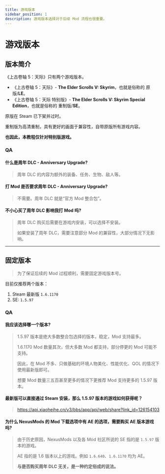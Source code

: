 ```yaml
---
title: 游戏版本
sidebar_position: 1
description: 游戏版本选择对于后续 Mod 流程也很重要。
---
```


# 游戏版本

## 版本简介

《上古卷轴 5：天际》只有两个游戏版本。

- 《上古卷轴 5：天际》- **The Elder Scrolls V: Skyrim**，也就是俗称的 原版/**LE**。
- 《上古卷轴 5：天际 特别版》- **The Elder Scrolls V: Skyrim Special Edition**，也就是俗称的 重制版/**SE**。

原版在 Steam 已下架并过时。

重制版为高清重制，具有更好的画面于兼容性，自带原版所有游戏内容。

**也因此，本教程仅针对特别版游戏。**

### QA

#### 什么是**周年 DLC - Anniversary Upgrade**?

> 周年 DLC 的内容为额外的装备、任务、生物、敌人等。

#### 打 Mod 是否要求**周年 DLC - Anniversary Upgrade**?

> 不需要。周年 DLC 就是“官方 Mod 整合包”。

#### 不小心买了周年 DLC 影响我打 Mod 吗?

> 周年 DLC 购买后需要在游戏内安装，可以选择不安装。
>
> 如果安装了周年 DLC，需要注意部分 Mod 的兼容性，大部分情况下无影响。

---

## 固定版本

> 为了保证后续的 Mod 过程顺利，需要固定游戏版本号。

目前仅推荐两个版本：

1. Steam 最新版 `1.6.1170`
2. SE: `1.5.97`

### QA

#### 我应该选择哪一个版本?

> 1.5.97 版本是绝大多数整合包选择的版本，稳定，Mod 支持最多。
>
> 1.6.1170 Mod 数量其次，但大多数 Mod 都支持，部分停更的 Mod 可能不支持。
>
> 因此，在 Mod 不多、只做基础的环境人物美化、性能优化、QOL 的情况下使用最新版即可。
>
> 想要 Mod 数量三五百甚至更多的情况下更推荐 Mod 支持更多的 1.5.97 版本。

#### 最新版可以直接通过 Steam 安装，那么 1.5.97 版本的游戏如何获得呢？

> https://api.xiaoheihe.cn/v3/bbs/app/api/web/share?link_id=126154103

#### 为什么 NexusMods 的 Mod 下载选项中有 AE 的选项，需要购买 AE 版本游戏吗?

> 由于历史原因，NexusMods 以及各 Mod 社区所说的 SE 指的是 `1.5.97` 版本的游戏。
>
> AE 指的是 1.6 版本以上的游戏。例如 `1.6.640`、`1.6.1170` 均为 AE。
>
> **与是否购买周年 DLC 无关，是一种约定俗成的说法。**
